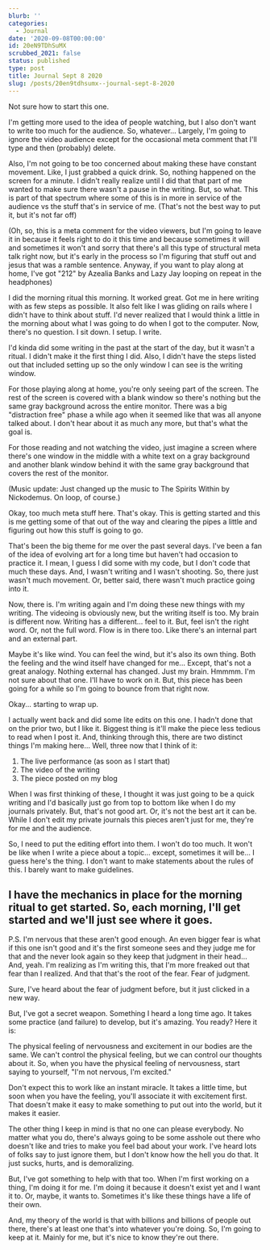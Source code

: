```yaml
---
blurb: ''
categories:
  - Journal
date: '2020-09-08T00:00:00'
id: 20eN9TDhSuMX
scrubbed_2021: false
status: published
type: post
title: Journal Sept 8 2020
slug: /posts/20en9tdhsumx--journal-sept-8-2020
---
```


Not sure how to start this one.

I'm getting more used to the idea of people watching, but I also don't want to write too much for the audience. So, whatever... Largely, I'm going to ignore the video audience except for the occasional meta comment that I'll type and then (probably) delete.

Also, I'm not going to be too concerned about making these have constant movement. Like, I just grabbed a quick drink. So, nothing happened on the screen for a minute. I didn't really realize until I did that that part of me wanted to make sure there wasn't a pause in the writing. But, so what. This is part of that spectrum where some of this is in more in service of the audience vs the stuff that's in service of me. (That's not the best way to put it, but it's not far off)

(Oh, so, this is a meta comment for the video viewers, but I'm going to leave it in because it feels right to do it this time and because sometimes it will and sometimes it won't and sorry that there's all this type of structural meta talk right now, but it's early in the process so I'm figuring that stuff out and jesus that was a ramble sentence. Anyway, if you want to play along at home, I've got "212" by Azealia Banks and Lazy Jay looping on repeat in the headphones)

I did the morning ritual this morning. It worked great. Got me in here writing with as few steps as possible. It also felt like I was gliding on rails where I didn't have to think about stuff. I'd never realized that I would think a little in the morning about what I was going to do when I got to the computer. Now, there's no question. I sit down. I setup. I write.

I'd kinda did some writing in the past at the start of the day, but it wasn't a ritual. I didn't make it the first thing I did. Also, I didn't have the steps listed out that included setting up so the only window I can see is the writing window.

For those playing along at home, you're only seeing part of the screen. The rest of the screen is covered with a blank window so there's nothing but the same gray background across the entire monitor. There was a big "distraction free" phase a while ago when it seemed like that was all anyone talked about. I don't hear about it as much any more, but that's what the goal is.

For those reading and not watching the video, just imagine a screen where there's one window in the middle with a white text on a gray background and another blank window behind it with the same gray background that covers the rest of the monitor.

(Music update: Just changed up the music to The Spirits Within by Nickodemus. On loop, of course.)

Okay, too much meta stuff here. That's okay. This is getting started and this is me getting some of that out of the way and clearing the pipes a little and figuring out how this stuff is going to go.

That's been the big theme for me over the past several days. I've been a fan of the idea of evolving art for a long time but haven't had occasion to practice it. I mean, I guess I did some with my code, but I don't code that much these days. And, I wasn't writing and I wasn't shooting. So, there just wasn't much movement. Or, better said, there wasn't much practice going into it.

Now, there is. I'm writing again and I'm doing these new things with my writing. The videoing is obviously new, but the writing itself is too. My brain is different now. Writing has a different... feel to it. But, feel isn't the right word. Or, not the full word. Flow is in there too. Like there's an internal part and an external part.

Maybe it's like wind. You can feel the wind, but it's also its own thing. Both the feeling and the wind itself have changed for me... Except, that's not a great analogy. Nothing external has changed. Just my brain. Hmmmm. I'm not sure about that one. I'll have to work on it. But, this piece has been going for a while so I'm going to bounce from that right now.

Okay... starting to wrap up.

I actually went back and did some lite edits on this one. I hadn't done that on the prior two, but I like it. Biggest thing is it'll make the piece less tedious to read when I post it. And, thinking through this, there are two distinct things I'm making here... Well, three now that I think of it:

1. The live performance (as soon as I start that)
2. The video of the writing
3. The piece posted on my blog

When I was first thinking of these, I thought it was just going to be a quick writing and I'd basically just go from top to bottom like when I do my journals privately. But, that's not good art. Or, it's not the best art it can be. While I don't edit my private journals this pieces aren't just for me, they're for me and the audience.

So, I need to put the editing effort into them. I won't do too much. It won't be like when I write a piece about a topic... except, sometimes it will be... I guess here's the thing. I don't want to make statements about the rules of this. I barely want to make guidelines.

I have the mechanics in place for the morning ritual to get started. So, each morning, I'll get started and we'll just see where it goes.
---

P.S. I'm nervous that these aren't good enough. An even bigger fear is what if this one isn't good and it's the first someone sees and they judge me for that and the never look again so they keep that judgment in their head... And, yeah. I'm realizing as I'm writing this, that I'm more freaked out that fear than I realized. And that that's the root of the fear. Fear of judgment.

Sure, I've heard about the fear of judgment before, but it just clicked in a new way.

But, I've got a secret weapon. Something I heard a long time ago. It takes some practice (and failure) to develop, but it's amazing. You ready? Here it is:

The physical feeling of nervousness and excitement in our bodies are the same. We can't control the physical feeling, but we can control our thoughts about it. So, when you have the physical feeling of nervousness, start saying to yourself, "I'm not nervous, I'm excited."

Don't expect this to work like an instant miracle. It takes a little time, but soon when you have the feeling, you'll associate it with excitement first. That doesn't make it easy to make something to put out into the world, but it makes it easier.

The other thing I keep in mind is that no one can please everybody. No matter what you do, there's always going to be some asshole out there who doesn't like and tries to make you feel bad about your work. I've heard lots of folks say to just ignore them, but I don't know how the hell you do that. It just sucks, hurts, and is demoralizing.

But, I've got something to help with that too. When I'm first working on a thing, I'm doing it for me. I'm doing it because it doesn't exist yet and I want it to. Or, maybe, it wants to. Sometimes it's like these things have a life of their own.

And, my theory of the world is that with billions and billions of people out there, there's at least one that's into whatever you're doing.  So, I'm going to keep at it. Mainly for me, but it's nice to know they're out there.
